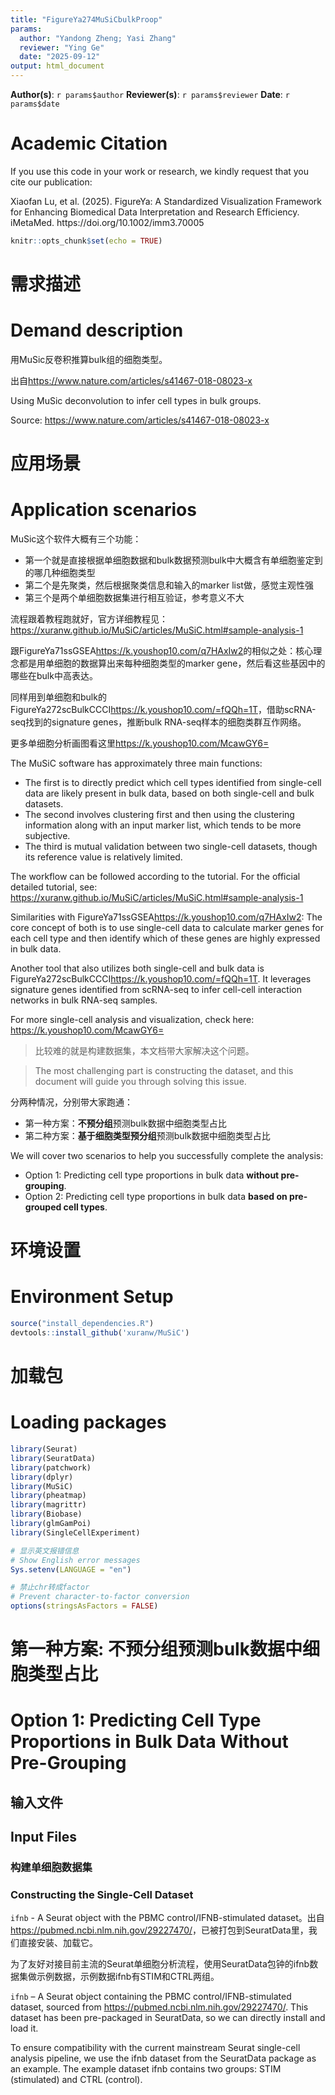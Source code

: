 ```yaml
---
title: "FigureYa274MuSiCbulkProop"
params:
  author: "Yandong Zheng; Yasi Zhang"
  reviewer: "Ying Ge"
  date: "2025-09-12"
output: html_document
---
```


**Author(s)**: `r params$author`
**Reviewer(s)**: `r params$reviewer`
**Date**: `r params$date`

# Academic Citation
If you use this code in your work or research, we kindly request that you cite our publication:

Xiaofan Lu, et al. (2025). FigureYa: A Standardized Visualization Framework for Enhancing Biomedical Data Interpretation and Research Efficiency. iMetaMed. https://doi.org/10.1002/imm3.70005

```r
knitr::opts_chunk$set(echo = TRUE)
```

# 需求描述
# Demand description

用MuSic反卷积推算bulk组的细胞类型。

出自<https://www.nature.com/articles/s41467-018-08023-x>

Using MuSic deconvolution to infer cell types in bulk groups.

Source: <https://www.nature.com/articles/s41467-018-08023-x>

# 应用场景
# Application scenarios

MuSic这个软件大概有三个功能：

- 第一个就是直接根据单细胞数据和bulk数据预测bulk中大概含有单细胞鉴定到的哪几种细胞类型
- 第二个是先聚类，然后根据聚类信息和输入的marker list做，感觉主观性强
- 第三个是两个单细胞数据集进行相互验证，参考意义不大

流程跟着教程跑就好，官方详细教程见：<https://xuranw.github.io/MuSiC/articles/MuSiC.html#sample-analysis-1>

跟FigureYa71ssGSEA<https://k.youshop10.com/q7HAxIw2>的相似之处：核心理念都是用单细胞的数据算出来每种细胞类型的marker gene，然后看这些基因中的哪些在bulk中高表达。

同样用到单细胞和bulk的FigureYa272scBulkCCCI<https://k.youshop10.com/=fQQh=1T>，借助scRNA-seq找到的signature genes，推断bulk RNA-seq样本的细胞类群互作网络。

更多单细胞分析画图看这里<https://k.youshop10.com/McawGY6=>

The MuSiC software has approximately three main functions:

- The first is to directly predict which cell types identified from single-cell data are likely present in bulk data, based on both single-cell and bulk datasets.
- The second involves clustering first and then using the clustering information along with an input marker list, which tends to be more subjective.
- The third is mutual validation between two single-cell datasets, though its reference value is relatively limited.

The workflow can be followed according to the tutorial. For the official detailed tutorial, see: <https://xuranw.github.io/MuSiC/articles/MuSiC.html#sample-analysis-1>

Similarities with FigureYa71ssGSEA<https://k.youshop10.com/q7HAxIw2>: The core concept of both is to use single-cell data to calculate marker genes for each cell type and then identify which of these genes are highly expressed in bulk data.

Another tool that also utilizes both single-cell and bulk data is FigureYa272scBulkCCCI<https://k.youshop10.com/=fQQh=1T>. It leverages signature genes identified from scRNA-seq to infer cell-cell interaction networks in bulk RNA-seq samples.

For more single-cell analysis and visualization, check here: <https://k.youshop10.com/McawGY6=>

> 比较难的就是构建数据集，本文档带大家解决这个问题。

> The most challenging part is constructing the dataset, and this document will guide you through solving this issue.

分两种情况，分别带大家跑通：

- 第一种方案：**不预分组**预测bulk数据中细胞类型占比
- 第二种方案：**基于细胞类型预分组**预测bulk数据中细胞类型占比

We will cover two scenarios to help you successfully complete the analysis:

- Option 1: Predicting cell type proportions in bulk data **without pre-grouping**.
- Option 2: Predicting cell type proportions in bulk data **based on pre-grouped cell types**.


# 环境设置
# Environment Setup

```r
source("install_dependencies.R")
devtools::install_github('xuranw/MuSiC')
```

# 加载包
# Loading packages

```r
library(Seurat)
library(SeuratData)
library(patchwork)
library(dplyr)
library(MuSiC)
library(pheatmap)
library(magrittr)
library(Biobase)
library(glmGamPoi)
library(SingleCellExperiment)

# 显示英文报错信息
# Show English error messages
Sys.setenv(LANGUAGE = "en")

# 禁止chr转成factor
# Prevent character-to-factor conversion
options(stringsAsFactors = FALSE)
```

# 第一种方案: 不预分组预测bulk数据中细胞类型占比
# Option 1: Predicting Cell Type Proportions in Bulk Data Without Pre-Grouping

## 输入文件
## Input Files

### 构建单细胞数据集
### Constructing the Single-Cell Dataset

`ifnb` - A Seurat object with the PBMC control/IFNB-stimulated dataset。出自<https://pubmed.ncbi.nlm.nih.gov/29227470/>，已被打包到SeuratData里，我们直接安装、加载它。

为了友好对接目前主流的Seurat单细胞分析流程，使用SeuratData包钟的ifnb数据集做示例数据，示例数据ifnb有STIM和CTRL两组。

`ifnb` – A Seurat object containing the PBMC control/IFNB-stimulated dataset, sourced from <https://pubmed.ncbi.nlm.nih.gov/29227470/>. This dataset has been pre-packaged in SeuratData, so we can directly install and load it.

To ensure compatibility with the current mainstream Seurat single-cell analysis pipeline, we use the ifnb dataset from the SeuratData package as an example. The example dataset ifnb contains two groups: STIM (stimulated) and CTRL (control).
